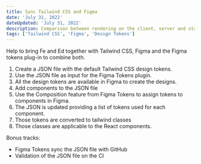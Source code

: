 ```yaml
---
title: Sync Tailwind CSS and Figma
date: 'July 31, 2022'
dateUpdated: 'July 31, 2022'
description: Comparison between rendering on the client, server and static-site generation
tags: ['Tailwind CSS', 'Figma', 'Design Tokens']
---
```


Help to bring Fe and Ed together with Tailwind CSS, Figma and the Figma tokens plug-in to combine both.

1. Create a JSON file with the default Tailwind CSS design tokens.
2. Use the JSON file as input for the Figma Tokens plugin.
3. All the design tokens are available in Figma to create the designs.
4. Add components to the JSON file
5. Use the Composition feature from Figma Tokens to assign tokens to components in Figma.
6. The JSON is updated providing a list of tokens used for each component.
7. Those tokens are converted to tailwind classes
8. Those classes are applicable to the React components.

Bonus tracks:

- Figma Tokens sync the JSON file with GitHub
- Validation of the JSON file on the CI
